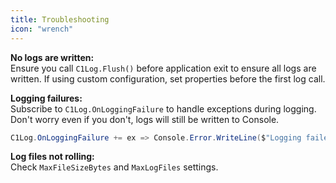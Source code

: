 ```yaml
---
title: Troubleshooting
icon: "wrench"
---
```


<Warning>**No logs are written:**  
Ensure you call `C1Log.Flush()` before application exit to ensure all logs are written. If using custom configuration, set properties before the first log call.</Warning>

<Info>**Logging failures:**  
Subscribe to `C1Log.OnLoggingFailure` to handle exceptions during logging. Don't worry even if you don't, logs will still be written to Console.</Info>

```csharp
C1Log.OnLoggingFailure += ex => Console.Error.WriteLine($"Logging failed: {ex}");
```

<Note>**Log files not rolling:**  
Check `MaxFileSizeBytes` and `MaxLogFiles` settings.</Note>
